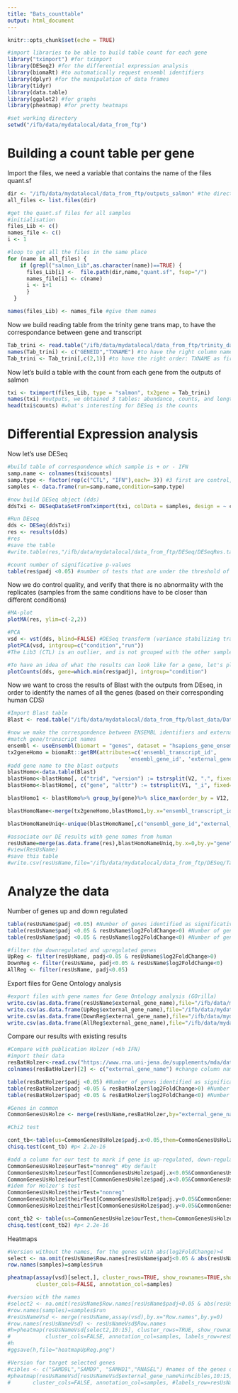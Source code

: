 ```yaml
---
title: "Bats_counttable"
output: html_document
---
```


```r
knitr::opts_chunk$set(echo = TRUE)
```

```r
#import libraries to be able to build table count for each gene
library("tximport") #for tximport
library(DESeq2) #for the differential expression analysis
library(biomaRt) #to automatically request ensembl identifiers
library(dplyr) #for the manipulation of data frames
library(tidyr)
library(data.table)
library(ggplot2) #for graphs
library(pheatmap) #for pretty heatmaps

#set working directory
setwd("/ifb/data/mydatalocal/data_from_ftp")
```

# Building a count table per gene

Import the files, we need a variable that contains the name of the files quant.sf
```r
dir <- "/ifb/data/mydatalocal/data_from_ftp/outputs_salmon" #the directory where we look for the files
all_files <- list.files(dir)

#get the quant.sf files for all samples
#initialisation
files_Lib <- c()
names_file <- c()
i <- 1

#loop to get all the files in the same place
for (name in all_files) {
    if (grepl("salmon_Lib",as.character(name))==TRUE) {
      files_Lib[i] <-  file.path(dir,name,"quant.sf", fsep="/")
      names_file[i] <- c(name)
      i <- i+1
      }
  }

names(files_Lib) <- names_file #give them names
```

Now we build reading table from the trinity gene trans map, to have the correspondance between gene and transcript
```r
Tab_trini <- read.table("/ifb/data/mydatalocal/data_from_ftp/trinity_data/Trinity_RF.fasta.gene_trans_map") #get the fasta.gene_trans_map
names(Tab_trini) <- c("GENEID","TXNAME") #to have the right column names
Tab_trini <- Tab_trini[,c(2,1)] #to have the right order: TXNAME as first column, GENEID as second
```

Now let's build a table with the count from each gene from the outputs of salmon 
```r
txi <- tximport(files_Lib, type = "salmon", tx2gene = Tab_trini)
names(txi) #outputs, we obtained 3 tables: abundance, counts, and length
head(txi$counts) #what's interesting for DESeq is the counts
```

# Differential Expression analysis 

Now let's use DESeq
```r
#build table of correspondence which sample is + or - IFN
samp.name <- colnames(txi$counts)
samp.type <- factor(rep(c("CTL", "IFN"),each= 3)) #3 first are control, 3 last are +IFN
samples <- data.frame(run=samp.name,condition=samp.type)

#now build DESeq object (dds)
ddsTxi <- DESeqDataSetFromTximport(txi, colData = samples, design = ~ condition)

#Run DEseq
dds <- DESeq(ddsTxi)
res <- results(dds)
#res
#save the table
#write.table(res,"/ifb/data/mydatalocal/data_from_ftp/DESeq/DESeqRes.tab")

#count number of significative p-values
table(res$padj <0.05) #number of tests that are under the threshold of 0.05 #1457 
```

Now we do control quality, and verify that there is no abnormality with the replicates (samples from the same conditions have to be closer than different conditions)
```r
#MA-plot 
plotMA(res, ylim=c(-2,2))

#PCA
vsd <- vst(dds, blind=FALSE) #DESeq transform (variance stabilizing transformation)
plotPCA(vsd, intgroup=c("condition","run"))
#The Lib3 (CTL) is an outlier, and is not grouped with the other samples from the same condition. It can be explained because the RNA library was built a different day from the 2 others. -> We redo the DESeq analysis only on Lib1,2,4,5 and 6 (cf Bats_DEseq_without3.rmd)

#To have an idea of what the results can look like for a gene, let's plot the counts for one gene (we choose the one with the lowest adjusted p value)
plotCounts(dds, gene=which.min(res$padj), intgroup="condition")
```

Now we want to cross the results of Blast with the outputs from DEseq, in order to identify the names of all the genes (based on their corresponding human CDS)
```r
#Import Blast table
Blast <- read.table("/ifb/data/mydatalocal/data_from_ftp/blast_data/DataBats.blast")

#now we make the correspondence between ENSEMBL identifiers and external human gene names, using biomaRt
#match gene/transcript names
ensembl <- useEnsembl(biomart = "genes", dataset = "hsapiens_gene_ensembl")
tx2geneHomo = biomaRt::getBM(attributes=c('ensembl_transcript_id', 
                                      'ensembl_gene_id', 'external_gene_name'),mart=ensembl)
#add gene name to the blast outputs
blastHomo<-data.table(Blast)
blastHomo<-blastHomo[, c("trid", "version") := tstrsplit(V2, ".", fixed=TRUE)][]
blastHomo<-blastHomo[, c("gene", "alttr") := tstrsplit(V1, "_i", fixed=TRUE)][]

blastHomo1 <- blastHomo%>% group_by(gene)%>% slice_max(order_by = V12, n = 1, with_ties = TRUE)

blastHomoName<-merge(tx2geneHomo,blastHomo1,by.x="ensembl_transcript_id",by.y="trid") #to merge the 2 dataframe, one with the Blast output and ensembl names (blastHomo1), and one with the ensemble and external gene names (tx2gneHomo)

blastHomoNameUniq<-unique(blastHomoName[,c("ensembl_gene_id","external_gene_name","gene")]) #unique, to remove the duplicates

#associate our DE results with gene names from human
resUsName=merge(as.data.frame(res),blastHomoNameUniq,by.x=0,by.y="gene")
#view(ResUsName)
#save this table
#write.csv(resUsName,file="/ifb/data/mydatalocal/data_from_ftp/DESeq/Tab_foldchange_genes.csv")
```

# Analyze the data
Number of genes up and down regulated
```r
table(resUsName$padj <0.05) #Number of genes identified as significatively differently expressed (with inteferon vs without) (578)
table(resUsName$padj <0.05 & resUsName$log2FoldChange>0) #Number of genes significatively UPregulated (421)
table(resUsName$padj <0.05 & resUsName$log2FoldChange<0) #Number of genes significatively DOWNregulated (157)

#filter the downregulated and upregulated genes
UpReg <- filter(resUsName, padj<0.05 & resUsName$log2FoldChange>0)
DownReg <- filter(resUsName, padj<0.05 & resUsName$log2FoldChange<0)
AllReg <- filter(resUsName, padj<0.05)
```
Export files for Gene Ontology analysis 
```r
#export files with gene names for Gene Ontology analysis (GOrilla)
write.csv(as.data.frame(resUsName$external_gene_name),file="/ifb/data/mydatalocal/data_from_ftp/DESeq/name_all.csv",quote=FALSE,row.names = FALSE) #background set, all genes found in our data
write.csv(as.data.frame(UpReg$external_gene_name),file="/ifb/data/mydatalocal/data_from_ftp/DESeq/name_up.csv",quote=FALSE,row.names = FALSE) #all upregulated genes
write.csv(as.data.frame(DownReg$external_gene_name),file="/ifb/data/mydatalocal/data_from_ftp/DESeq/name_down.csv",quote=FALSE,row.names = FALSE) #all downregulated genes
write.csv(as.data.frame(AllReg$external_gene_name),file="/ifb/data/mydatalocal/data_from_ftp/DESeq/name_all_reg.csv",quote=FALSE,row.names = FALSE) #all regulated genes (up and down)
```
Compare our results with existing results
```r
#Compare with publication Holzer (+6h IFN)
#import their data
resBatHolzer<-read.csv("https://www.rna.uni-jena.de/supplements/mda/data/deseq2/RNA/Mock_6h_RNA_vs_IFN_6h_RNA/deseq2_Mock_6h_RNA_IFN_6h_RNA_full.csv")
colnames(resBatHolzer)[2] <- c("external_gene_name") #change column name to be the same as ours

table(resBatHolzer$padj <0.05) #Number of genes identified as significatively differently expressed in their study (with interferon vs without) (1702)
table(resBatHolzer$padj <0.05 & resBatHolzer$log2FoldChange>0) #Number of genes significatively UPregulated (1097)
table(resBatHolzer$padj <0.05 & resBatHolzer$log2FoldChange<0) #Number of genes significatively DOWNregulated (605)

#Genes in common
CommonGenesUsHolze <- merge(resUsName,resBatHolzer,by="external_gene_name") #11364 genes in common

#Chi2 test

cont_tb<-table(us=CommonGenesUsHolze$padj.x<0.05,them=CommonGenesUsHolze$padj.y < 0.05) #Contingency table
chisq.test(cont_tb) #p< 2.2e-16

#add a column for our test to mark if gene is up-regulated, down-regulated or not regulated
CommonGenesUsHolze$ourTest="nonreg" #by default
CommonGenesUsHolze$ourTest[CommonGenesUsHolze$padj.x<0.05&CommonGenesUsHolze$log2FoldChange.x>0]="Up"
CommonGenesUsHolze$ourTest[CommonGenesUsHolze$padj.x<0.05&CommonGenesUsHolze$log2FoldChange.x<0]="Down"
#idem for Holzer's test
CommonGenesUsHolze$theirTest="nonreg"
CommonGenesUsHolze$theirTest[CommonGenesUsHolze$padj.y<0.05&CommonGenesUsHolze$log2FoldChange.y>0]="Up"
CommonGenesUsHolze$theirTest[CommonGenesUsHolze$padj.y<0.05&CommonGenesUsHolze$log2FoldChange.y<0]="Down"

cont_tb2 <- table(us=CommonGenesUsHolze$ourTest,them=CommonGenesUsHolze$theirTest) #Contingency table 2, for all groups
chisq.test(cont_tb2) #p< 2.2e-16
```

Heatmaps
```r
#Version without the names, for the genes with abs(log2FoldChange)>4 
select <- na.omit(resUsName$Row.names[resUsName$padj<0.05 & abs(resUsName$log2FoldChange)>4])
row.names(samples)=samples$run

pheatmap(assay(vsd)[select,], cluster_rows=TRUE, show_rownames=TRUE,show_colnames=FALSE,
         cluster_cols=FALSE, annotation_col=samples)

#version with the names 
#select2 <- na.omit(resUsName$Row.names[resUsName$padj<0.05 & abs(resUsName$log2FoldChange)>4])
#row.names(samples)=samples$run
#resUsNameVsd <- merge(resUsName,assay(vsd),by.x="Row.names",by.y=0)
#row.names(resUsNameVsd) <- resUsNameVsd$Row.names
#h=pheatmap(resUsNameVsd[select2,10:15], cluster_rows=TRUE, show_rownames=TRUE,show_colnames=FALSE,
#           cluster_cols=FALSE, annotation_col=samples, labels_row=resUsNameVsd[select,"external_gene_name"],fontsize_row=5)
#h
#ggsave(h,file="heatmapUpReg.png")

#Version for target selected genes 
#cibles <- c("SAMD9L","SAMD9", "SAMHD1","RNASEL") #names of the genes of interest
#pheatmap(resUsNameVsd[resUsNameVsd$external_gene_name%in%cibles,10:15], cluster_rows=TRUE, #show_rownames=TRUE,show_colnames=FALSE,
#       cluster_cols=FALSE, annotation_col=samples, #labels_row=resUsNameVsd[resUsNameVsd$external_gene_name%in%cibles,"external_gene_name"])

```
